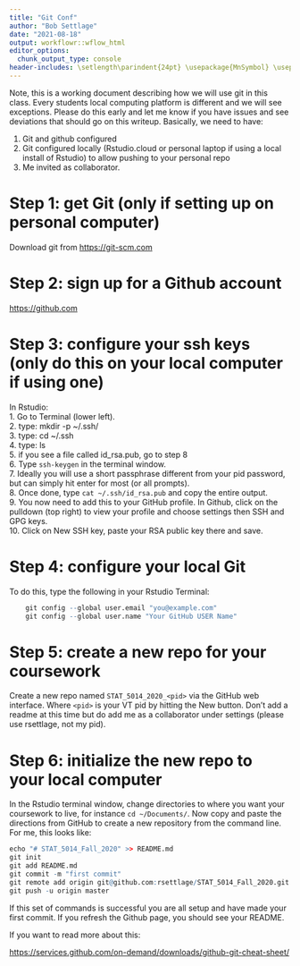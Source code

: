 ```yaml
---
title: "Git Conf"
author: "Bob Settlage"
date: "2021-08-18"
output: workflowr::wflow_html
editor_options:
  chunk_output_type: console
header-includes: \setlength\parindent{24pt} \usepackage{MnSymbol} \usepackage{mathrsfs}
---
```


Note, this is a working document describing how we will use git in this class.  Every students local computing platform is different and we will see exceptions.  Please do this early and let me know if you have issues and see deviations that should go on this writeup.  Basically, we need to have:

1. Git and github configured
2. Git configured locally (Rstudio.cloud or personal laptop if using a local install of Rstudio) to allow pushing to your personal repo
3. Me <rsettlag> invited as collaborator.


# Step 1: get Git (only if setting up on personal computer)
Download git from <https://git-scm.com>  

# Step 2: sign up for a Github account
<https://github.com>  

# Step 3: configure your ssh keys (only do this on your local computer if using one)

In Rstudio:  
1. Go to Terminal (lower left).  
2. type: mkdir -p ~/.ssh/  
3. type: cd ~/.ssh  
4. type: ls  
5. if you see a file called id_rsa.pub, go to step 8  
6. Type `ssh-keygen` in the terminal window.  
7. Ideally you will use a short passphrase different from your pid password, but can simply hit enter for most (or all prompts).  
8. Once done, type `cat ~/.ssh/id_rsa.pub` and copy the entire output.  
9. You now need to add this to your GitHub profile. In Github, click on the pulldown (top right) to view your profile and choose settings then SSH and GPG keys.  
10. Click on New SSH key, paste your RSA public key there and save.  


# Step 4: configure your local Git

To do this, type the following in your Rstudio Terminal:  

```r
    git config --global user.email "you@example.com"  
    git config --global user.name "Your GitHub USER Name" 
```

# Step 5: create a new repo for your coursework

Create a new repo named `STAT_5014_2020_<pid>` via the GitHub web interface.  Where `<pid>` is your VT pid by hitting the New button.  Don't add a readme at this time but do add me as a collaborator under settings (please use rsettlage, not my pid).

# Step 6: initialize the new repo to your local computer 

In the Rstudio terminal window, change directories to where you want your coursework to live, for instance `cd ~/Documents/`.  Now copy and paste the directions from GitHub to create a new repository from the command line.  For me, this looks like:  

```r
echo "# STAT_5014_Fall_2020" >> README.md
git init
git add README.md
git commit -m "first commit"
git remote add origin git@github.com:rsettlage/STAT_5014_Fall_2020.git
git push -u origin master
```

If this set of commands is successful you are all setup and have made your first commit.  If you refresh the Github page, you should see your README.

If you want to read more about this:  

<https://services.github.com/on-demand/downloads/github-git-cheat-sheet/>





